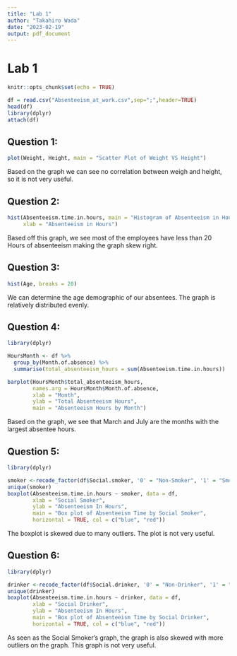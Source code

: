 ---
title: "Lab 1"
author: "Takahiro Wada"
date: "2023-02-19"
output: pdf_document
---
# Lab 1
```{r setup, include=FALSE}
knitr::opts_chunk$set(echo = TRUE)
```

```{r, include = FALSE}
df = read.csv("Absenteeism_at_work.csv",sep=";",header=TRUE)
head(df)
library(dplyr)
attach(df)
```

## Question 1:
```{r}
plot(Weight, Height, main = "Scatter Plot of Weight VS Height")
```
Based on the graph we can see no correlation between weigh and height, so it is not very useful.

## Question 2:
```{r}
hist(Absenteeism.time.in.hours, main = "Histogram of Absenteeism in Hours",
     xlab = "Absenteeism in Hours")
```

Based off this graph, we see most of the employees have less than 20 Hours of absenteeism making the graph skew right.

## Question 3:
```{r}
hist(Age, breaks = 20)
```
We can determine the age demographic of our absentees. The graph is relatively distributed evenly.


## Question 4:
```{r}
library(dplyr)

HoursMonth <- df %>%
  group_by(Month.of.absence) %>%
  summarise(total_absenteeism_hours = sum(Absenteeism.time.in.hours))

barplot(HoursMonth$total_absenteeism_hours, 
        names.arg = HoursMonth$Month.of.absence, 
        xlab = "Month", 
        ylab = "Total Absenteeism Hours", 
        main = "Absenteeism Hours by Month")

```
Based on the graph, we see that March and July are the months with the largest absentee hours.


## Question 5:
```{r}
library(dplyr)

smoker <-recode_factor(df$Social.smoker, '0' = "Non-Smoker", '1' = "Smoker")
unique(smoker)
boxplot(Absenteeism.time.in.hours ~ smoker, data = df,
        xlab = "Social Smoker",
        ylab = "Absenteeism In Hours",
        main = "Box plot of Absenteeism Time by Social Smoker",
        horizontal = TRUE, col = c("blue", "red"))

```

The boxplot is skewed due to many outliers. The plot is not very useful.

## Question 6:
```{r}
library(dplyr)

drinker <-recode_factor(df$Social.drinker, '0' = "Non-Drinker", '1' = "Drinker")
unique(drinker)
boxplot(Absenteeism.time.in.hours ~ drinker, data = df,
        xlab = "Social Drinker",
        ylab = "Absenteeism In Hours",
        main = "Box plot of Absenteeism Time by Social Drinker",
        horizontal = TRUE, col = c("blue", "red"))

```
As seen as the Social Smoker's graph, the graph is also skewed with more outliers on the graph. This graph is not very useful.
